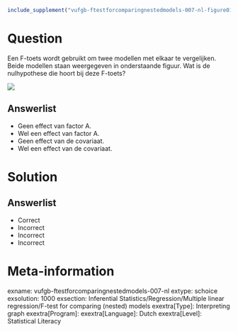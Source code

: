 ```r
include_supplement("vufgb-ftestforcomparingnestedmodels-007-nl-figure01.jpg", recursive = TRUE)
```

Question
========

Een F-toets wordt gebruikt om twee modellen met elkaar te vergelijken. Beide modellen staan weergegeven in onderstaande figuur. Wat is de nulhypothese die hoort bij deze F-toets?

![](vufgb-ftestforcomparingnestedmodels-007-nl-figure01.jpg)
  
Answerlist
----------
* Geen effect van factor A.
* Wel een effect van factor A.
* Geen effect van de covariaat.
* Wel een effect van de covariaat.

Solution
========

Answerlist
----------
* Correct
* Incorrect
* Incorrect
* Incorrect

Meta-information
================
exname: vufgb-ftestforcomparingnestedmodels-007-nl
extype: schoice
exsolution: 1000
exsection: Inferential Statistics/Regression/Multiple linear regression/F-test for comparing (nested) models
exextra[Type]: Interpreting graph
exextra[Program]: 
exextra[Language]: Dutch
exextra[Level]: Statistical Literacy
